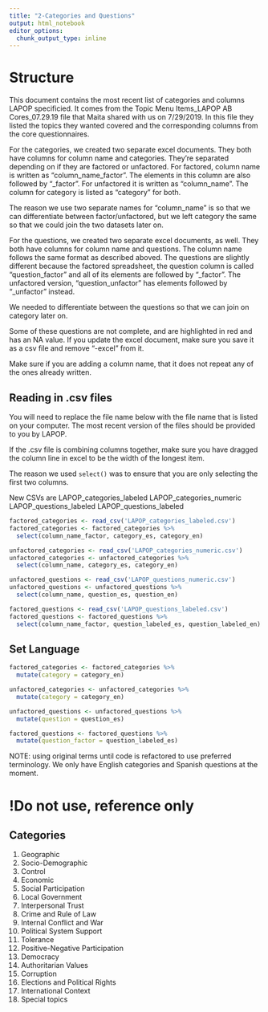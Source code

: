 ```yaml
---
title: "2-Categories and Questions"
output: html_notebook
editor_options: 
  chunk_output_type: inline
---
```

# Structure
This document contains the most recent list of categories and columns LAPOP specificied. It comes from the Topic Menu Items_LAPOP AB Cores_07.29.19 file that Maita shared with us on 7/29/2019. In this file they listed the topics they wanted covered and the corresponding columns from the core questionnaires.


For the categories, we created two separate excel documents. They both have columns for column name and categories. They're separated depending on if they are factored or unfactored. For factored, column name is written as "column_name_factor". The elements in this column are also followed by "_factor". For unfactored it is written as "column_name". The column for category is listed as "category" for both.

The reason we use two separate names for "column_name" is so that we can differentiate between factor/unfactored, but we left category the same so that we could join the two datasets later on. 

For the questions, we created two separate excel documents, as well. They both have columns for column name and questions. The column name follows the same format as described aboved. The questions are slightly different because the factored spreadsheet, the question column is called "question_factor" and all of its elements are followed by "_factor". The unfactored version, "question_unfactor" has elements followed by "_unfactor" instead. 

We needed to differentiate between the questions so that we can join on category later on.

Some of these questions are not complete, and are highlighted in red and has an NA value. If you update the excel document, make sure you save it as a csv file and remove "-excel" from it.

Make sure if you are adding a column name, that it does not repeat any of the ones already written.

## Reading in .csv files
You will need to replace the file name below with the file name that is listed on your computer. The most recent version of the files should be provided to you by LAPOP.

If the .csv file is combining columns together, make sure you have dragged the column line in excel to be the width of the longest item.

The reason we used `select()` was to ensure that you are only selecting the first two columns.

New CSVs are 
LAPOP_categories_labeled
LAPOP_categories_numeric
LAPOP_questions_labeled
LAPOP_questions_labeled

```r
factored_categories <- read_csv('LAPOP_categories_labeled.csv')
factored_categories <- factored_categories %>%
  select(column_name_factor, category_es, category_en)

unfactored_categories <- read_csv('LAPOP_categories_numeric.csv')
unfactored_categories <- unfactored_categories %>%
  select(column_name, category_es, category_en)

unfactored_questions <- read_csv('LAPOP_questions_numeric.csv')
unfactored_questions <- unfactored_questions %>%
  select(column_name, question_es, question_en)

factored_questions <- read_csv('LAPOP_questions_labeled.csv')
factored_questions <- factored_questions %>%
  select(column_name_factor, question_labeled_es, question_labeled_en)
```
## Set Language


```r
factored_categories <- factored_categories %>%
  mutate(category = category_en)

unfactored_categories <- unfactored_categories %>%
  mutate(category = category_en)

unfactored_questions <- unfactored_questions %>%
  mutate(question = question_es)

factored_questions <- factored_questions %>%
  mutate(question_factor = question_labeled_es)
```

NOTE: 
using original terms until code is refactored to use preferred terminology. We only have English categories and Spanish questions at the moment. 



# !Do not use, reference only

## Categories
1.  Geographic
2.  Socio-Demographic
3.  Control
4.  Economic
5.  Social Participation
6.  Local Government
7.  Interpersonal Trust
8.  Crime and Rule of Law
9.  Internal Conflict and War
10. Political System Support
11. Tolerance
12. Positive-Negative Participation
13. Democracy
14. Authoritarian Values
15. Corruption
16. Elections and Political Rights
17. International Context
18. Special topics

